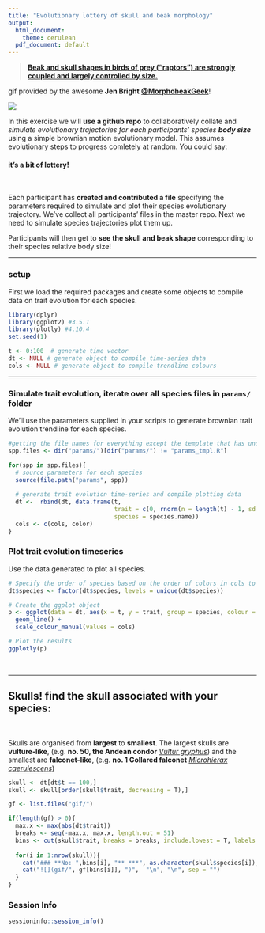 ```yaml
---
title: "Evolutionary lottery of skull and beak morphology"
output:
  html_document: 
    theme: cerulean
  pdf_document: default
---
```



> [**Beak and skull shapes in birds of prey ("raptors") are strongly coupled and largely controlled by size.**](http://eprints.whiterose.ac.uk/99452/1/Bright%20et%20al.%202016_SelfArchive.pdf)

gif provided by the awesome **Jen Bright** [**\@MorphobeakGeek**](https://twitter.com/MorphobeakGeek)!

![](gif.gif)

In this exercise we will **use a github repo** to collaboratively collate and *simulate evolutionary trajectories for each participants' species* ***body size*** using a simple brownian motion evolutionary model. This assumes evolutionary steps to progress comletely at random. You could say:

#### it's a bit of lottery!

<br>

Each participant has **created and contributed a file** specifying the parameters required to simulate and plot their species evolutionary trajectory. We've collect all participants' files in the master repo. Next we need to simulate species trajectories plot them up.

Participants will then get to **see the skull and beak shape** corresponding to their species relative body size!

------------------------------------------------------------------------

### setup

First we load the required packages and create some objects to compile data on trait evolution for each species.

```r
library(dplyr)
library(ggplot2) #3.5.1
library(plotly) #4.10.4
set.seed(1)

t <- 0:100  # generate time vector
dt <- NULL # generate object to compile time-series data
cols <- NULL # generate object to compile trendline colours
```

------------------------------------------------------------------------

### Simulate trait evolution, iterate over all species files in `params/` folder

We'll use the parameters supplied in your scripts to generate brownian trait evolution trendline for each species.

```r
#getting the file names for everything except the template that has undefined values
spp.files <- dir("params/")[dir("params/") != "params_tmpl.R"]

for(spp in spp.files){
  # source parameters for each species
  source(file.path("params", spp))
  
  # generate trait evolution time-series and compile plotting data
  dt <-  rbind(dt, data.frame(t, 
                              trait = c(0, rnorm(n = length(t) - 1, sd = sqrt(sig2)) |> cumsum()),
                              species = species.name))
  cols <- c(cols, color)
}

```


### Plot trait evolution timeseries

Use the data generated to plot all species.

```r

# Specify the order of species based on the order of colors in cols to stop a mismatch in colours
dt$species <- factor(dt$species, levels = unique(dt$species))

# Create the ggplot object
p <- ggplot(data = dt, aes(x = t, y = trait, group = species, colour = species)) + 
  geom_line() + 
  scale_colour_manual(values = cols) 

# Plot the results
ggplotly(p)
```

<br>

------------------------------------------------------------------------

## **Skulls!** find the skull associated with your species:

<br>

Skulls are organised from **largest** to **smallest**. The largest skulls are **vulture-like**, (e.g. **no. 50, the Andean condor** [*Vultur gryphus*](https://en.wikipedia.org/wiki/Andean_condor)) and the smallest are **falconet-like**, (e.g. **no. 1 Collared falconet** [*Microhierax caerulescens*](https://en.wikipedia.org/wiki/Collared_falconet))

```r
skull <- dt[dt$t == 100,] 
skull <- skull[order(skull$trait, decreasing = T),]

gf <- list.files("gif/")

if(length(gf) > 0){
  max.x <- max(abs(dt$trait))
  breaks <- seq(-max.x, max.x, length.out = 51)
  bins <- cut(skull$trait, breaks = breaks, include.lowest = T, labels = F)
  
  for(i in 1:nrow(skull)){
    cat("### **No: ",bins[i], "** ***", as.character(skull$species[i]),"***", "\n", "\n", sep = "")
    cat("![](gif/", gf[bins[i]], ")",  "\n", "\n", sep = "")
  }
}
```


### Session Info

```r
sessioninfo::session_info()
```
